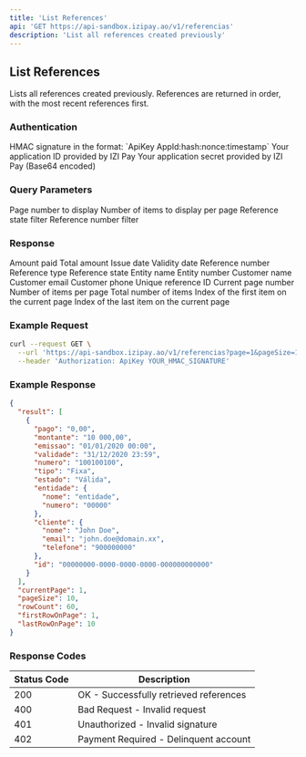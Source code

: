 ```yaml
---
title: 'List References'
api: 'GET https://api-sandbox.izipay.ao/v1/referencias'
description: 'List all references created previously'
---
```


## List References

Lists all references created previously. References are returned in order, with the most recent references first.

### Authentication

<ParamField header="Authorization" type="string" required>
  HMAC signature in the format: `ApiKey AppId:hash:nonce:timestamp`
</ParamField>

<ParamField query="AppId" type="string" required>
  Your application ID provided by IZI Pay
</ParamField>

<ParamField query="AppSecret" type="string" required>
  Your application secret provided by IZI Pay (Base64 encoded)
</ParamField>

### Query Parameters

<ParamField query="page" type="integer" default="1">
  Page number to display
</ParamField>

<ParamField query="pageSize" type="integer" default="50">
  Number of items to display per page
</ParamField>

<ParamField query="estado" type="string">
  Reference state filter
</ParamField>

<ParamField query="referencia" type="string">
  Reference number filter
</ParamField>

### Response

<ResponseField name="result" type="array">
  <Expandable title="Items">
    <ResponseField name="pago" type="string">
      Amount paid
    </ResponseField>
    <ResponseField name="montante" type="string">
      Total amount
    </ResponseField>
    <ResponseField name="emissao" type="string">
      Issue date
    </ResponseField>
    <ResponseField name="validade" type="string">
      Validity date
    </ResponseField>
    <ResponseField name="numero" type="string">
      Reference number
    </ResponseField>
    <ResponseField name="tipo" type="string">
      Reference type
    </ResponseField>
    <ResponseField name="estado" type="string">
      Reference state
    </ResponseField>
    <ResponseField name="entidade" type="object">
      <Expandable title="Properties">
        <ResponseField name="nome" type="string">
          Entity name
        </ResponseField>
        <ResponseField name="numero" type="string">
          Entity number
        </ResponseField>
      </Expandable>
    </ResponseField>
    <ResponseField name="cliente" type="object">
      <Expandable title="Properties">
        <ResponseField name="nome" type="string">
          Customer name
        </ResponseField>
        <ResponseField name="email" type="string">
          Customer email
        </ResponseField>
        <ResponseField name="telefone" type="string">
          Customer phone
        </ResponseField>
      </Expandable>
    </ResponseField>
    <ResponseField name="id" type="string">
      Unique reference ID
    </ResponseField>
  </Expandable>
</ResponseField>

<ResponseField name="currentPage" type="integer">
  Current page number
</ResponseField>

<ResponseField name="pageSize" type="integer">
  Number of items per page
</ResponseField>

<ResponseField name="rowCount" type="integer">
  Total number of items
</ResponseField>

<ResponseField name="firstRowOnPage" type="integer">
  Index of the first item on the current page
</ResponseField>

<ResponseField name="lastRowOnPage" type="integer">
  Index of the last item on the current page
</ResponseField>

### Example Request

```bash
curl --request GET \
  --url 'https://api-sandbox.izipay.ao/v1/referencias?page=1&pageSize=10' \
  --header 'Authorization: ApiKey YOUR_HMAC_SIGNATURE'
```

### Example Response

```json
{
  "result": [
    {
      "pago": "0,00",
      "montante": "10 000,00",
      "emissao": "01/01/2020 00:00",
      "validade": "31/12/2020 23:59",
      "numero": "100100100",
      "tipo": "Fixa",
      "estado": "Válida",
      "entidade": {
        "nome": "entidade",
        "numero": "00000"
      },
      "cliente": {
        "nome": "John Doe",
        "email": "john.doe@domain.xx",
        "telefone": "900000000"
      },
      "id": "00000000-0000-0000-0000-000000000000"
    }
  ],
  "currentPage": 1,
  "pageSize": 10,
  "rowCount": 60,
  "firstRowOnPage": 1,
  "lastRowOnPage": 10
}
```

### Response Codes

| Status Code | Description                            |
|-------------|----------------------------------------|
| 200         | OK - Successfully retrieved references |
| 400         | Bad Request - Invalid request          |
| 401         | Unauthorized - Invalid signature       |
| 402         | Payment Required - Delinquent account  | 